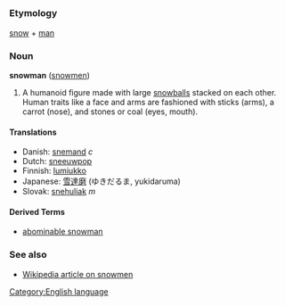 =={{en}}==
[[Category:English language]]
===Etymology===
[[snow]] + [[man]]

===Noun===
'''snowman''' ([[snowmen]])

# A humanoid figure made with large [[snowball]]s stacked on each other. Human traits like a face and arms are fashioned with sticks (arms), a carrot (nose), and stones or coal (eyes, mouth).

====Translations====
*Danish: [[snemand]] ''c''
*Dutch: [[sneeuwpop]]
*Finnish: [[lumiukko]]
*Japanese: [[雪達磨]] (ゆきだるま, yukidaruma)
*Slovak: [[snehuliak]] ''m''
====Derived Terms====
*[[abominable snowman]]

===See also===
*[[w:Snowman|Wikipedia article on snowmen]]